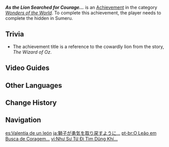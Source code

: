 {{Achievement Infobox
|id           = 81249
|order id     = 1235
|category     = Wonders of the World
|description  = Find [[Arashakun]]'s lost "courage."
|requirements = Complete ''[[Courage Is in the Heart]]''.
|primogems    = 5
|hidden       = 1
|type         = Quest
}}
'''''As the Lion Searched for Courage...''''' is an [[Achievement]] in the category ''[[Wonders of the World]]''. To complete this achievement, the player needs to complete the hidden {{Quest|Courage Is in the Heart}} in Sumeru.

==Trivia==
*The achievement title is a reference to the cowardly lion from the story, ''The Wizard of Oz''.

==Video Guides==
{{EVT
|video1   = https://youtu.be/s-H5W9veWa4
|caption1 = As the Lion Searched for Courage Guide
}}

==Other Languages==
{{Other Languages
|en      = As the Lion Searched for Courage...
|zhs     = 如狮子寻找勇气…
|zhs_rm  = Rú Shīzi Xúnzhǎo Yǒngqì...
|zht     = 如獅子尋找勇氣…
|zht_rm  = Rú Shīzi Xúnzhǎo Yǒngqì...
|zh_tl   = 
|ja      = 獅子が勇気を取り戻すように…
|ja_rm   = Shishi ga Yuuki wo Torimodosu you ni...
|ja_tl   = 
|ko      = 용기를 찾는 사자처럼…
|ko_tl   = As the Lion Searched for Courage...
|es      = Valentía de un león
|es_tl   = A Lion's Bravery
|fr      = Quand le lion retrouve sa hardiesse...
|fr_tl   = When the Lion Gets Its Boldness Back...
|ru      = В поисках храбрости
|ru_tl   = Searching for Courage
|th      = ค้นหาความกล้าหาญปานราชสีห์
|th_rm   = 
|th_tl   = 
|vi      = Như Sư Tử Đi Tìm Dũng Khí...
|vi_tl   = 
|de      = Wie ein Löwe, der Mut sucht&nbsp;...
|de_tl   = Like a Lion Searching for Courage...
|id      = Seekor Singa yang Mencari Keberanian
|id_tl   = A Lion Seeking Courage
|pt      = O Leão em Busca de Coragem...
|pt_tl   = 
|tr      = Aslan Cesaret Ararken...
|tr_tl   = As the Lion Searched for Courage...
|it      = Il leone che cercava il coraggio
|it_tl   = 
}}

==Change History==
{{Change History|3.0}}
<!--
==References==
{{Reflist}}
-->
==Navigation==
{{Achievement Navbox}}

[[es:Valentía de un león]]
[[ja:獅子が勇気を取り戻すように…]]
[[pt-br:O Leão em Busca de Coragem...]]
[[vi:Như Sư Tử Đi Tìm Dũng Khí...]]